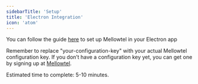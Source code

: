 ```yaml
---
sidebarTitle: 'Setup'
title: 'Electron Integration'
icon: 'atom'
---
```

You can follow the guide [here](https://github.com/mellowtel-inc/mellowtel-electron) to set up Mellowtel in your Electron app

Remember to replace "your-configuration-key" with your actual Mellowtel configuration key. If you don’t have a configuration key yet, you can get one by signing up at [Mellowtel](https://www.mellowtel.com/mellowtel-auth/).

Estimated time to complete: 5-10 minutes.
